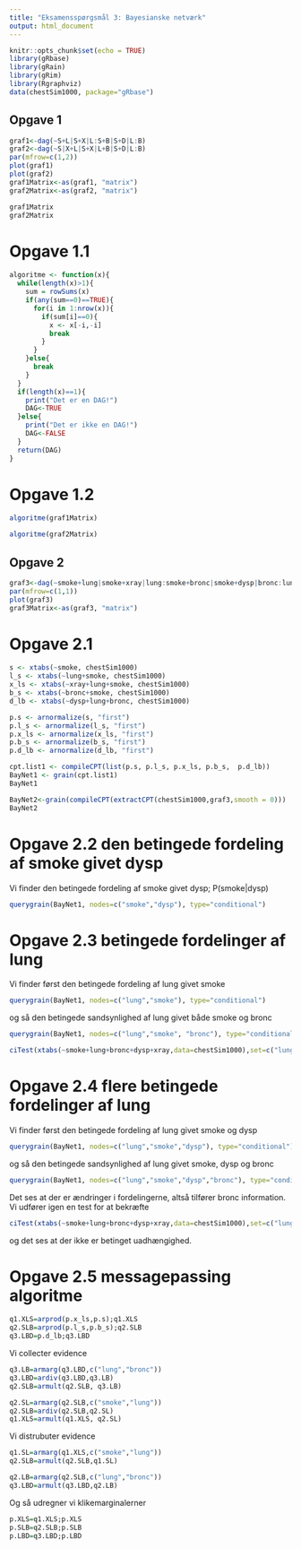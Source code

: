 ```yaml
---
title: "Eksamensspørgsmål 3: Bayesianske netværk"
output: html_document
---
```


```r
knitr::opts_chunk$set(echo = TRUE)
library(gRbase)
library(gRain)
library(gRim)
library(Rgraphviz)
data(chestSim1000, package="gRbase")
```
## Opgave 1


```r
graf1<-dag(~S+L|S+X|L:S+B|S+D|L:B)
graf2<-dag(~S|X+L|S+X|L+B|S+D|L:B)
par(mfrow=c(1,2))
plot(graf1)
plot(graf2)
graf1Matrix<-as(graf1, "matrix")
graf2Matrix<-as(graf2, "matrix")
```


```r
graf1Matrix
graf2Matrix
```

# Opgave 1.1

```r
algoritme <- function(x){
  while(length(x)>1){
    sum = rowSums(x)
    if(any(sum==0)==TRUE){
      for(i in 1:nrow(x)){
        if(sum[i]==0){ 
          x <- x[-i,-i]
          break
        }
      }
    }else{
      break
    }
  }
  if(length(x)==1){
    print("Det er en DAG!")
    DAG<-TRUE
  }else{
    print("Det er ikke en DAG!")
    DAG<-FALSE
  }
  return(DAG)
}
```

# Opgave 1.2

```r
algoritme(graf1Matrix)

```

```r
algoritme(graf2Matrix)

```

## Opgave 2

```r
graf3<-dag(~smoke+lung|smoke+xray|lung:smoke+bronc|smoke+dysp|bronc:lung)
par(mfrow=c(1,1))
plot(graf3)
graf3Matrix<-as(graf3, "matrix")
```

# Opgave 2.1 
```r
s <- xtabs(~smoke, chestSim1000)
l_s <- xtabs(~lung+smoke, chestSim1000)
x_ls <- xtabs(~xray+lung+smoke, chestSim1000)
b_s <- xtabs(~bronc+smoke, chestSim1000)
d_lb <- xtabs(~dysp+lung+bronc, chestSim1000)
```

```r
p.s <- arnormalize(s, "first")
p.l_s <- arnormalize(l_s, "first")
p.x_ls <- arnormalize(x_ls, "first")
p.b_s <- arnormalize(b_s, "first")
p.d_lb <- arnormalize(d_lb, "first")
```

```r
cpt.list1 <- compileCPT(list(p.s, p.l_s, p.x_ls, p.b_s,  p.d_lb))
BayNet1 <- grain(cpt.list1)
BayNet1
```


```r
BayNet2<-grain(compileCPT(extractCPT(chestSim1000,graf3,smooth = 0)))
BayNet2
```

# Opgave 2.2 den betingede fordeling af smoke givet dysp
Vi finder den betingede fordeling af smoke givet dysp; P(smoke|dysp)
```r
querygrain(BayNet1, nodes=c("smoke","dysp"), type="conditional")
```
# Opgave 2.3 betingede fordelinger af lung
Vi finder først den betingede fordeling af lung givet smoke
```r
querygrain(BayNet1, nodes=c("lung","smoke"), type="conditional")
```
og så den betingede sandsynlighed af lung givet både smoke og bronc
```r
querygrain(BayNet1, nodes=c("lung","smoke", "bronc"), type="conditional")
```

```r
ciTest(xtabs(~smoke+lung+bronc+dysp+xray,data=chestSim1000),set=c("lung","bronc","smoke"))
```


# Opgave 2.4 flere betingede fordelinger af lung
Vi finder først den betingede fordeling af lung givet smoke og dysp
```r
querygrain(BayNet1, nodes=c("lung","smoke","dysp"), type="conditional")
```
og så den betingede sandsynlighed af lung givet smoke, dysp og bronc
```r
querygrain(BayNet1, nodes=c("lung","smoke","dysp","bronc"), type="conditional")
```
Det ses at der er ændringer i fordelingerne, altså tilfører bronc information. Vi udfører igen en test for at bekræfte
```r
ciTest(xtabs(~smoke+lung+bronc+dysp+xray,data=chestSim1000),set=c("lung","bronc","dysp","smoke"))
```
og det ses at der ikke er betinget uadhængighed.

# Opgave 2.5 messagepassing algoritme
```r
q1.XLS=arprod(p.x_ls,p.s);q1.XLS
q2.SLB=arprod(p.l_s,p.b_s);q2.SLB
q3.LBD=p.d_lb;q3.LBD
```
Vi collecter evidence
```r
q3.LB=armarg(q3.LBD,c("lung","bronc"))
q3.LBD=ardiv(q3.LBD,q3.LB)
q2.SLB=armult(q2.SLB, q3.LB)

q2.SL=armarg(q2.SLB,c("smoke","lung"))
q2.SLB=ardiv(q2.SLB,q2.SL)
q1.XLS=armult(q1.XLS, q2.SL)

```
Vi distrubuter evidence
```r

q1.SL=armarg(q1.XLS,c("smoke","lung"))
q2.SLB=armult(q2.SLB,q1.SL)

q2.LB=armarg(q2.SLB,c("lung","bronc"))
q3.LBD=armult(q3.LBD,q2.LB)

```
Og så udregner vi klikemarginalerner
```r
p.XLS=q1.XLS;p.XLS
p.SLB=q2.SLB;p.SLB
p.LBD=q3.LBD;p.LBD
```

